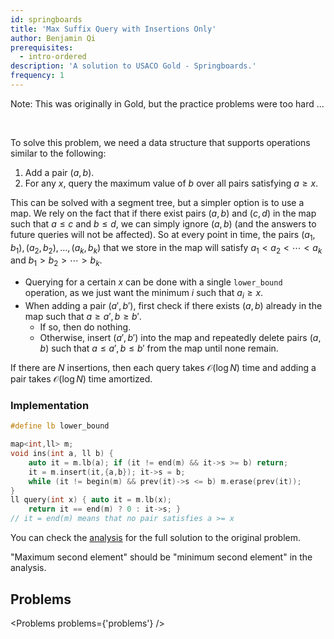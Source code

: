 ```yaml
---
id: springboards
title: 'Max Suffix Query with Insertions Only'
author: Benjamin Qi
prerequisites:
  - intro-ordered
description: 'A solution to USACO Gold - Springboards.'
frequency: 1
---
```


Note: This was originally in Gold, but the practice problems were too hard ...

<FocusProblem problem={problems.sample[0]} />

<br />

To solve this problem, we need a data structure that supports operations similar
to the following:

1. Add a pair $(a,b)$.
2. For any $x$, query the maximum value of $b$ over all pairs satisfying
   $a\ge x$.

This can be solved with a segment tree, but a simpler option is to use a map. We
rely on the fact that if there exist pairs $(a,b)$ and $(c,d)$ in the map such
that $a\le c$ and $b\le d$, we can simply ignore $(a,b)$ (and the answers to
future queries will not be affected). So at every point in time, the pairs
$(a_1,b_1),(a_2,b_2),\ldots,(a_k,b_k)$ that we store in the map will satisfy
$a_1 < a_2 < \cdots < a_k$ and $b_1 > b_2 > \cdots > b_k$.

- Querying for a certain $x$ can be done with a single `lower_bound` operation,
  as we just want the minimum $i$ such that $a_i\ge x$.
- When adding a pair $(a',b')$, first check if there exists $(a,b)$ already in
  the map such that $a\ge a', b\ge b'$.
  - If so, then do nothing.
  - Otherwise, insert $(a',b')$ into the map and repeatedly delete pairs $(a,b)$
    such that $a\le a', b\le b'$ from the map until none remain.

If there are $N$ insertions, then each query takes $\mathcal{O}(\log N)$ time
and adding a pair takes $\mathcal{O}(\log N)$ time amortized.

### Implementation

<LanguageSection>

<CPPSection>

```cpp
#define lb lower_bound

map<int,ll> m;
void ins(int a, ll b) {
	auto it = m.lb(a); if (it != end(m) && it->s >= b) return;
	it = m.insert(it,{a,b}); it->s = b;
	while (it != begin(m) && prev(it)->s <= b) m.erase(prev(it));
}
ll query(int x) { auto it = m.lb(x);
	return it == end(m) ? 0 : it->s; }
// it = end(m) means that no pair satisfies a >= x
```

</CPPSection>

</LanguageSection>

You can check the
[analysis](http://www.usaco.org/current/data/sol_boards_gold_jan20.html) for the
full solution to the original problem.

<Warning>

"Maximum second element" should be "minimum second element" in the analysis.

</Warning>

## Problems

<Problems problems={'problems'} />
